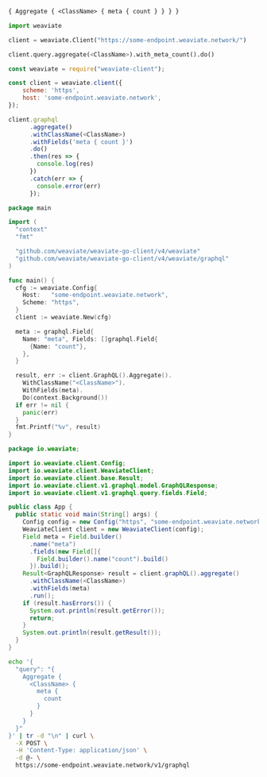 
<Tabs groupId="languages">
<TabItem value="graphql" label="GraphQL">

```graphql
{ Aggregate { <ClassName> { meta { count } } } }
```

</TabItem>
<TabItem value="py" label="Python">

```python
import weaviate

client = weaviate.Client("https://some-endpoint.weaviate.network/")

client.query.aggregate(<ClassName>).with_meta_count().do()
```

</TabItem>
<TabItem value="js" label="JavaScript">

```js
const weaviate = require("weaviate-client");

const client = weaviate.client({
    scheme: 'https',
    host: 'some-endpoint.weaviate.network',
});

client.graphql
      .aggregate()
      .withClassName(<ClassName>)
      .withFields('meta { count }')
      .do()
      .then(res => {
        console.log(res)
      })
      .catch(err => {
        console.error(err)
      });
```

</TabItem>
<TabItem value="go" label="Go">

```go
package main

import (
  "context"
  "fmt"

  "github.com/weaviate/weaviate-go-client/v4/weaviate"
  "github.com/weaviate/weaviate-go-client/v4/weaviate/graphql"
)

func main() {
  cfg := weaviate.Config{
    Host:   "some-endpoint.weaviate.network",
    Scheme: "https",
  }
  client := weaviate.New(cfg)

  meta := graphql.Field{
    Name: "meta", Fields: []graphql.Field{
      {Name: "count"},
    },
  }

  result, err := client.GraphQL().Aggregate().
    WithClassName("<ClassName>").
    WithFields(meta).
    Do(context.Background())
  if err != nil {
    panic(err)
  }
  fmt.Printf("%v", result)
}
```

</TabItem>
<TabItem value="java" label="Java">

```java
package io.weaviate;

import io.weaviate.client.Config;
import io.weaviate.client.WeaviateClient;
import io.weaviate.client.base.Result;
import io.weaviate.client.v1.graphql.model.GraphQLResponse;
import io.weaviate.client.v1.graphql.query.fields.Field;

public class App {
  public static void main(String[] args) {
    Config config = new Config("https", "some-endpoint.weaviate.network");
    WeaviateClient client = new WeaviateClient(config);
    Field meta = Field.builder()
      .name("meta")
      .fields(new Field[]{
        Field.builder().name("count").build()
      }).build();
    Result<GraphQLResponse> result = client.graphQL().aggregate()
      .withClassName(<ClassName>)
      .withFields(meta)
      .run();
    if (result.hasErrors()) {
      System.out.println(result.getError());
      return;
    }
    System.out.println(result.getResult());
  }
}
```

</TabItem>
<TabItem value="curl" label="Curl">

```bash
echo '{
  "query": "{
    Aggregate {
      <ClassName> {
        meta {
          count
        }
      }
    }
  }"
}' | tr -d "\n" | curl \
  -X POST \
  -H 'Content-Type: application/json' \
  -d @- \
  https://some-endpoint.weaviate.network/v1/graphql
```

</TabItem>
</Tabs>
